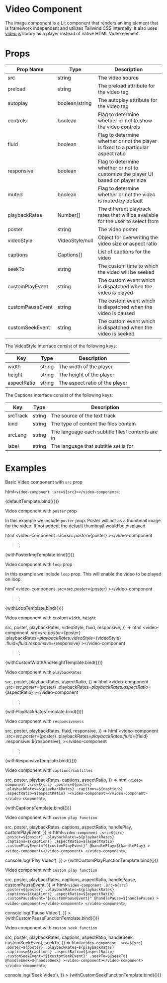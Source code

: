 
# Video Component

The image component is a Lit component that renders an img element that is framework independent and utilizes Tailwind CSS internally. It also uses [video.js](https://videojs.com/) library as a player instead of native HTML Video element.

# Props

| Prop Name        | Type            | Description                                                                       |
| ---------------- | --------------- | --------------------------------------------------------------------------------- |
| src              | string          | The video source                                                                  |
| preload          | string          | The preload attribute for the video tag                                           |
| autoplay         | boolean/string  | The autoplay attribute for the video tag                                          |
| controls         | boolean         | Flag to determine whether or not to show the video controls                       |
| fluid            | boolean         | Flag to determine whether or not the player is fixed to a particular aspect ratio |
| responsive       | boolean         | Flag to determine whether or not to customize the player UI based on player size  |
| muted            | boolean         | Flag to determine whether or not the video is muted by default                    |
| playbackRates    | Number[]        | The different playback rates that will be available for the user to select from   |
| poster           | string          | The video poster                                                                  |
| videoStyle       | VideoStyle/null | Object for overwriting the video size or aspect ratio                             |
| captions         | Captions[]      | List of captions for the video                                                    |
| seekTo           | string          | The custom time to which the video will be seeked                                 |
| customPlayEvent  | string          | The custom event which is dispatched when the video is played                     |
| customPauseEvent | string          | The custom event which is dispatched when the video is paused                     |
| customSeekEvent  | string          | The custom event which is dispatched when the video is seeked                     |

The VideoStyle interface consist of the following keys:

| Key         | Type   | Description                    |
| ----------- | ------ | ------------------------------ |
| width       | string | The width of the player        |
| height      | string | The height of the player       |
| aspectRatio | string | The aspect ratio of the player |

The Captions interface consist of the following keys:

| Key      | Type   | Description                                       |
| -------- | ------ | ------------------------------------------------- |
| srcTrack | string | The source of the text track                      |
| kind     | string | The type of content the files contain             |
| srcLang  | string | The language each subtitle files' contents are in |
| label    | string | The language that subtitle set is for             |

# Examples

<Meta title="Videos" />

Basic Video component with `src` prop

  html`<video-component .src=${src}></video-component>`;

<Canvas>
  <Story
    name="Default"
    args={{
      src: 'http://commondatastorage.googleapis.com/gtv-videos-bucket/sample/BigBuckBunny.mp4',
    }}
  >
    {defaultTemplate.bind({})}
  </Story>
</Canvas>

Video component with `poster` prop

In this example we include `poster` prop. Poster will act as a thumbnail image
for the video. If not added, the default thumbnail would be displayed.

  html`<video-component .src=${src} .poster=${poster}
    ><video-component></video-component
  ></video-component>`;

<Canvas>
  <Story
    name="With Poster"
    args={{
      src: 'http://commondatastorage.googleapis.com/gtv-videos-bucket/sample/BigBuckBunny.mp4',
      poster:
        'https://upload.wikimedia.org/wikipedia/commons/6/69/Big_Buck_Bunny_-_forest.jpg',
    }}
  >
    {withPosterImgTemplate.bind({})}
  </Story>
</Canvas>

Video component with `loop` prop

In this example we include `loop` prop. This will enable the video to be played
on loop.

  html`<video-component .src=${src} .poster=${poster}
    ><video-component></video-component
  ></video-component>`;

<Canvas>
  <Story
    name="With Loop"
    args={{
      src: 'http://commondatastorage.googleapis.com/gtv-videos-bucket/sample/BigBuckBunny.mp4',
      poster:
        'https://upload.wikimedia.org/wikipedia/commons/6/69/Big_Buck_Bunny_-_forest.jpg',
      loop: true,
    }}
  >
    {withLoopTemplate.bind({})}
  </Story>
</Canvas>

Video component with custom `width`, `height`

  src,
  poster,
  playbackRates,
  videoStyle,
  fluid,
  responsive,
}) =>
  html`<video-component
    .src=${src}
    .poster=${poster}
    .playbackRates=${playbackRates}
    .videoStyle=${videoStyle}
    .fluid=${fluid}
    .responsive=${responsive}
    ><video-component></video-component
  ></video-component>`;

<Canvas>
  <Story
    name="With Custom Height and Width"
    args={{
      src: 'http://commondatastorage.googleapis.com/gtv-videos-bucket/sample/BigBuckBunny.mp4',
      poster:
        'https://upload.wikimedia.org/wikipedia/commons/6/69/Big_Buck_Bunny_-_forest.jpg',
      videoStyle: {
        width: '600px',
        height: '400px',
        aspectRatio: '4:3',
      },
      fluid: true,
      responsive: true,
    }}
  >
    {withCustomWidthAndHeightTemplate.bind({})}
  </Story>
</Canvas>

Video component with `playbackRates`

  src,
  poster,
  playbackRates,
  aspectRatio,
}) =>
  html`<video-component
    .src=${src}
    .poster=${poster}
    .playbackRates=${playbackRates}
    .aspectRatio=${aspectRatio}
    ><video-component></video-component
  ></video-component>`;

<Canvas>
  <Story
    name="With PlayBackRates"
    args={{
      src: 'http://commondatastorage.googleapis.com/gtv-videos-bucket/sample/BigBuckBunny.mp4',
      poster:
        'https://upload.wikimedia.org/wikipedia/commons/6/69/Big_Buck_Bunny_-_forest.jpg',
      playbackRates: [0.25, 0.5, 1, 1.5, 2, 2.5, 3],
    }}
  >
    {withPlayBackRatesTemplate.bind({})}
  </Story>
</Canvas>

Video component with `responsiveness`

  src,
  poster,
  playbackRates,
  fluid,
  responsive,
}) =>
  html`<video-component
    .src=${src}
    .poster=${poster}
    .playbackRates=${playbackRates}
    .fluid=${fluid}
    .responsive:
    ${responsive},
    ><video-component></video-component
  ></video-component>`;

<Canvas>
  <Story
    name="With Responsiveness"
    args={{
      src: 'http://commondatastorage.googleapis.com/gtv-videos-bucket/sample/BigBuckBunny.mp4',
      poster:
        'https://upload.wikimedia.org/wikipedia/commons/6/69/Big_Buck_Bunny_-_forest.jpg',
      playbackRates: [0.25, 0.5, 1, 1.5, 2, 2.5, 3],
      fluid: true,
      responsive: true,
    }}
  >
    {withResponsiveTemplate.bind({})}
  </Story>
</Canvas>

Video component with `captions/subtitles`

  src,
  poster,
  playbackRates,
  captions,
  aspectRatio,
}) =>
  html`<video-component
    .src=${src}
    .poster=${poster}
    .playbackRates=${playbackRates}
    .captions=${captions}
    .aspectRatio=${aspectRatio}
    ><video-component></video-component>
  </video-component>`;

<Canvas>
  <Story
    name="With Subtitles"
    args={{
      src: 'http://commondatastorage.googleapis.com/gtv-videos-bucket/sample/BigBuckBunny.mp4',
      poster:
        'https://upload.wikimedia.org/wikipedia/commons/6/69/Big_Buck_Bunny_-_forest.jpg',
      playbackRates: [0.25, 0.5, 1, 1.5, 2, 2.5, 3],
      aspectRatio: '16:9',
      captions: [
        {
          srcTrack:
            'https://gist.githubusercontent.com/samdutton/ca37f3adaf4e23679957b8083e061177/raw/e19399fbccbc069a2af4266e5120ae6bad62699a/sample.vtt',
          kind: 'captions',
          srcLang: 'en',
          label: 'English',
        },
      ],
    }}
  >
    {withCaptionsTemplate.bind({})}
  </Story>
</Canvas>

Video component with `custom play function`

  src,
  poster,
  playbackRates,
  captions,
  aspectRatio,
  handlePlay,
  customPlayEvent,
}) =>
  html`<video-component
    .src=${src}
    .poster=${poster}
    .playbackRates=${playbackRates}
    .captions=${captions}
    .aspectRatio=${aspectRatio}
    .customPlayEvent="${customPlayEvent}"
    @handlePlay=${handlePlay}
    ><video-component></video-component>
  </video-component>`;

<Canvas>
  <Story
    name="With Custom Play Function"
    args={{
      src: 'http://commondatastorage.googleapis.com/gtv-videos-bucket/sample/BigBuckBunny.mp4',
      poster:
        'https://upload.wikimedia.org/wikipedia/commons/6/69/Big_Buck_Bunny_-_forest.jpg',
      playbackRates: [0.25, 0.5, 1, 1.5, 2, 2.5, 3],
      aspectRatio: '16:9',
      captions: [
        {
          srcTrack:
            'https://gist.githubusercontent.com/samdutton/ca37f3adaf4e23679957b8083e061177/raw/e19399fbccbc069a2af4266e5120ae6bad62699a/sample.vtt',
          kind: 'captions',
          srcLang: 'en',
          label: 'English',
        },
      ],
      customPlayEvent: 'handlePlay',
      handlePlay: () => console.log('Play Video'),
    }}
  >
    {withCustomPlayFunctionTemplate.bind({})}
  </Story>
</Canvas>

Video component with `custom play function`

  src,
  poster,
  playbackRates,
  captions,
  aspectRatio,
  handlePause,
  customPauseEvent,
}) =>
  html`<video-component
    .src=${src}
    .poster=${poster}
    .playbackRates=${playbackRates}
    .captions=${captions}
    .aspectRatio=${aspectRatio}
    .customPauseEvent="${customPauseEvent}"
    @handlePause=${handlePause}
    ><video-component></video-component>
  </video-component>`;

<Canvas>
  <Story
    name="With Custom Pause Function"
    args={{
      src: 'http://commondatastorage.googleapis.com/gtv-videos-bucket/sample/BigBuckBunny.mp4',
      poster:
        'https://upload.wikimedia.org/wikipedia/commons/6/69/Big_Buck_Bunny_-_forest.jpg',
      playbackRates: [0.25, 0.5, 1, 1.5, 2, 2.5, 3],
      aspectRatio: '16:9',
      captions: [
        {
          srcTrack:
            'https://gist.githubusercontent.com/samdutton/ca37f3adaf4e23679957b8083e061177/raw/e19399fbccbc069a2af4266e5120ae6bad62699a/sample.vtt',
          kind: 'captions',
          srcLang: 'en',
          label: 'English',
        },
      ],
      customPauseEvent: 'handlePause',
      handlePause: () => console.log('Pause Video'),
    }}
  >
    {withCustomPauseFunctionTemplate.bind({})}
  </Story>
</Canvas>

Video component with `custom seek function`

  src,
  poster,
  playbackRates,
  captions,
  aspectRatio,
  handleSeek,
  customSeekEvent,
  seekTo,
}) =>
  html`<video-component
    .src=${src}
    .poster=${poster}
    .playbackRates=${playbackRates}
    .captions=${captions}
    .aspectRatio=${aspectRatio}
    .customSeekEvent="${customSeekEvent}"
    .seekTo=${seekTo}
    @handleSeek=${handleSeek}
    ><video-component></video-component>
  </video-component>`;

<Canvas>
  <Story
    name="With Custom Seek Function"
    args={{
      src: 'http://commondatastorage.googleapis.com/gtv-videos-bucket/sample/BigBuckBunny.mp4',
      poster:
        'https://upload.wikimedia.org/wikipedia/commons/6/69/Big_Buck_Bunny_-_forest.jpg',
      playbackRates: [0.25, 0.5, 1, 1.5, 2, 2.5, 3],
      aspectRatio: '16:9',
      captions: [
        {
          srcTrack:
            'https://gist.githubusercontent.com/samdutton/ca37f3adaf4e23679957b8083e061177/raw/e19399fbccbc069a2af4266e5120ae6bad62699a/sample.vtt',
          kind: 'captions',
          srcLang: 'en',
          label: 'English',
        },
      ],
      seekTo: '60',
      customSeekEvent: 'handleSeek',
      handleSeek: () => console.log('Seek Video'),
    }}
  >
    {withCustomSeekFunctionTemplate.bind({})}
  </Story>
</Canvas>
